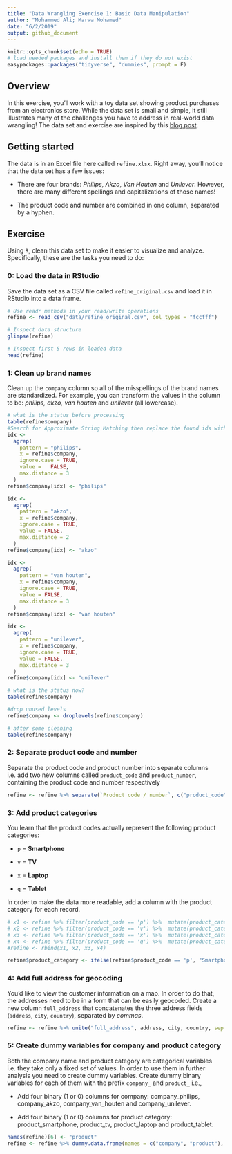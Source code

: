 ```yaml
---
title: "Data Wrangling Exercise 1: Basic Data Manipulation"
author: "Mohammed Ali; Marwa Mohamed"
date: "6/2/2019"
output: github_document
---
```


```r
knitr::opts_chunk$set(echo = TRUE)
# load needed packages and install them if they do not exist
easypackages::packages("tidyverse", "dummies", prompt = F)
```

## Overview
In this exercise, you'll work with a toy data set showing product purchases from an electronics store. While the data set is small and simple, it still illustrates many of the challenges you have to address in real-world data wrangling! The data set and exercise are inspired by this [blog post](http://d3-media.blogspot.nl/2013/11/how-to-refine-your-data.html).

## Getting started

The data is in an Excel file here called `refine.xlsx`. Right away, you'll notice that the data set has a few issues:

- There are four brands: *Philips*, *Akzo*, *Van Houten* and *Unilever*. However, there are many different spellings and capitalizations of those names!

- The product code and number are combined in one column, separated by a hyphen. 

## Exercise

Using `R`, clean this data set to make it easier to visualize and analyze. Specifically, these are the tasks you need to do:

### 0: Load the data in RStudio

Save the data set as a CSV file called `refine_original.csv` and load it in RStudio into a data frame.

```r
# Use readr methods in your read/write operations
refine <- read_csv("data/refine_original.csv", col_types = "fccfff")

# Inspect data structure
glimpse(refine)

# Inspect first 5 rows in loaded data
head(refine)
```


### 1: Clean up brand names

Clean up the `company` column so all of the misspellings of the brand names are standardized. For example, you can transform the values in the column to be: *philips, akzo, van houten* and *unileve*r (all lowercase).

```r
# what is the status before processing
table(refine$company)
#Search for Approximate String Matching then replace the found ids with correct string
idx <-
  agrep(
    pattern = "philips",
    x = refine$company,
    ignore.case = TRUE,
    value =   FALSE,
    max.distance = 3
  )
refine$company[idx] <- "philips"

idx <-
  agrep(
    pattern = "akzo",
    x = refine$company,
    ignore.case = TRUE,
    value = FALSE,
    max.distance = 2
  )
refine$company[idx] <- "akzo"

idx <-
  agrep(
    pattern = "van houten",
    x = refine$company,
    ignore.case = TRUE,
    value = FALSE,
    max.distance = 3
  )
refine$company[idx] <- "van houten"

idx <-
  agrep(
    pattern = "unilever",
    x = refine$company,
    ignore.case = TRUE,
    value = FALSE,
    max.distance = 3
  )
refine$company[idx] <- "unilever"

# what is the status now?
table(refine$company)

#drop unused levels
refine$company <- droplevels(refine$company)

# after some cleaning
table(refine$company)
```

### 2: Separate product code and number

Separate the product code and product number into separate columns i.e. add two new columns called `product_code` and `product_number`, containing the product code and number respectively

```r
refine <- refine %>% separate(`Product code / number`, c("product_code", "product_number"), sep = "-")
```


### 3: Add product categories

You learn that the product codes actually represent the following product categories:

- `p` = **Smartphone**

- `v` = **TV**

- `x` = **Laptop**

- `q` = **Tablet**

In order to make the data more readable, add a column with the product category for each record.

```r
# x1 <- refine %>% filter(product_code == 'p') %>%  mutate(product_category = "Smartphone")
# x2 <- refine %>% filter(product_code == 'v') %>%  mutate(product_category = "TV" )
# x3 <- refine %>% filter(product_code == 'x') %>%  mutate(product_category = "Laptop")
# x4 <- refine %>% filter(product_code == 'q') %>%  mutate(product_category = "Tablet" )
#refine <- rbind(x1, x2, x3, x4)

refine$product_category <- ifelse(refine$product_code == 'p', "Smartphone", ifelse(refine$product_code == 'v', "TV", if_else(refine$product_code == 'x', "Laptop", "Tablet")))
```

### 4: Add full address for geocoding

You'd like to view the customer information on a map. In order to do that, the addresses need to be in a form that can be easily geocoded. Create a new column `full_address` that concatenates the three address fields (`address`, `city`, `country`), separated by *commas*.

```r
refine <- refine %>% unite("full_address", address, city, country, sep = ",")
```

### 5: Create dummy variables for company and product category

Both the company name and product category are categorical variables i.e. they take only a fixed set of values. In order to use them in further analysis you need to create dummy variables. Create dummy binary variables for each of them with the prefix `company_` and `product_` i.e.,

- Add four binary (1 or 0) columns for company: company_philips, company_akzo, company_van_houten and company_unilever.

- Add four binary (1 or 0) columns for product category: product_smartphone, product_tv, product_laptop and product_tablet.

```r
names(refine)[6] <- "product"
refine <- refine %>% dummy.data.frame(names = c("company", "product"), sep = '_')
```

